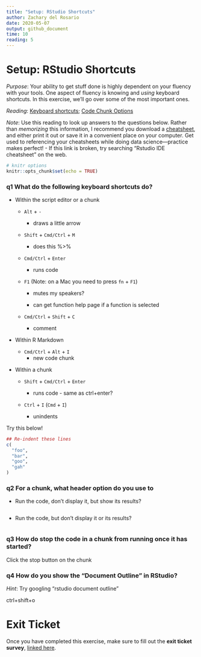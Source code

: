 ```yaml
---
title: "Setup: RStudio Shortcuts"
author: Zachary del Rosario
date: 2020-05-07
output: github_document
time: 10
reading: 5
---
```


# Setup: RStudio Shortcuts

*Purpose*: Your ability to get stuff done is highly dependent on your fluency with your tools. One aspect of fluency is knowing and *using* keyboard shortcuts. In this exercise, we'll go over some of the most important ones.

*Reading*: [Keyboard shortcuts](https://support.rstudio.com/hc/en-us/articles/200711853-Keyboard-Shortcuts); [Code Chunk Options](https://rmarkdown.rstudio.com/lesson-3.html)

*Note*: Use this reading to look up answers to the questions below. Rather than *memorizing* this information, I recommend you download a [cheatsheet](https://github.com/rstudio/cheatsheets/blob/main/rstudio-ide.pdf), and either print it out or save it in a convenient place on your computer. Get used to referencing your cheatsheets while doing data science---practice makes perfect! - If this link is broken, try searching "Rstudio IDE cheatsheet" on the web.

```r
# knitr options
knitr::opts_chunk$set(echo = TRUE)
```

### **q1** What do the following keyboard shortcuts do?

-   Within the script editor or a chunk

    -   `Alt` + `-`

        -   draws a little arrow

    -   `Shift` + `Cmd/Ctrl` + `M`

        -   does this %\>%

    -   `Cmd/Ctrl` + `Enter`

        -   runs code

    -   `F1` (Note: on a Mac you need to press `fn` + `F1`)

        -   mutes my speakers?

        -   can get function help page if a function is selected

    -   `Cmd/Ctrl` + `Shift` + `C`

        -   comment

-   Within R Markdown

    -   `Cmd/Ctrl` + `Alt` + `I`
        -   new code chunk

-   Within a chunk

    -   `Shift` + `Cmd/Ctrl` + `Enter`

        -   runs code - same as ctrl+enter?

    -   `Ctrl` + `I` (`Cmd` + `I`)

        -   unindents

Try this below!

```r
## Re-indent these lines
c(
  "foo",
  "bar",
  "goo",
  "gah"
)
```

### **q2** For a chunk, what header option do you use to

-   Run the code, don't display it, but show its results?

    ```r
    ```

-   Run the code, but don't display it or its results?

    ```r
    ```

### **q3** How do stop the code in a chunk from running once it has started?

Click the stop button on the chunk

### **q4** How do you show the "Document Outline" in RStudio?

*Hint*: Try googling "rstudio document outline"

ctrl+shift+o

<!-- include-exit-ticket -->

# Exit Ticket

<!-- -------------------------------------------------- -->

Once you have completed this exercise, make sure to fill out the **exit ticket survey**, [linked here](https://docs.google.com/forms/d/e/1FAIpQLSeuq2LFIwWcm05e8-JU84A3irdEL7JkXhMq5Xtoalib36LFHw/viewform?usp=pp_url&entry.693978880=e-setup04-rstudio-shortcuts-assignment.Rmd).
